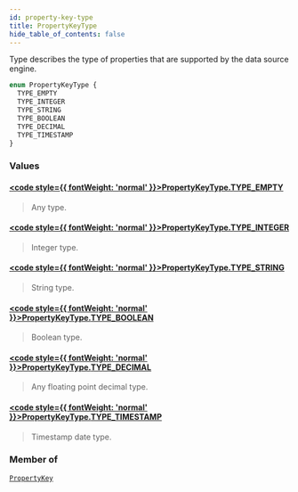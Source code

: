 ```yaml
---
id: property-key-type
title: PropertyKeyType
hide_table_of_contents: false
---
```








Type describes the type of properties that are supported by the data source
engine.

```graphql
enum PropertyKeyType {
  TYPE_EMPTY
  TYPE_INTEGER
  TYPE_STRING
  TYPE_BOOLEAN
  TYPE_DECIMAL
  TYPE_TIMESTAMP
}
```


### Values

#### [<code style={{ fontWeight: 'normal' }}>PropertyKeyType.<b>TYPE_EMPTY</b></code>](#) 
> Any type.
> 

#### [<code style={{ fontWeight: 'normal' }}>PropertyKeyType.<b>TYPE_INTEGER</b></code>](#) 
> Integer type.
> 

#### [<code style={{ fontWeight: 'normal' }}>PropertyKeyType.<b>TYPE_STRING</b></code>](#) 
> String type.
> 

#### [<code style={{ fontWeight: 'normal' }}>PropertyKeyType.<b>TYPE_BOOLEAN</b></code>](#) 
> Boolean type.
> 

#### [<code style={{ fontWeight: 'normal' }}>PropertyKeyType.<b>TYPE_DECIMAL</b></code>](#) 
> Any floating point decimal type.
> 

#### [<code style={{ fontWeight: 'normal' }}>PropertyKeyType.<b>TYPE_TIMESTAMP</b></code>](#) 
> Timestamp date type.
> 



### Member of

[`PropertyKey`](/testnet/api/graphql/objects/property-key)  <Badge class="secondary" text="object"/>



